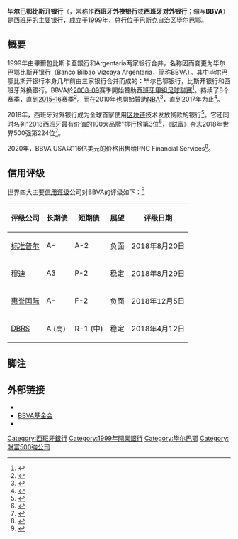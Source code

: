 {{noteTA
|1=zh-hans:毕尔巴鄂; zh-hant:畢爾包;
}}
{{missing information|历史沿革|date=2019年1月}}
{{Infobox company
| company_name = Banco Bilbao Vizcaya Argentaria, S.A.
| company_logo = BBVA 2019.svg
| company_type = [[股份有限公司#西班牙|Sociedad Anónima]]
| image = Bilbao_-_BBVA_(ex_Banco_de_Comercio)_2.jpg
| image_caption = 位于毕尔巴鄂的总部
| traded_as = {{BMAD|ES0113211835|BBVA}}, {{NYSE|BBVA}}
| foundation = 1999年
| location = [[毕尔巴鄂|毕尔巴鄂]]
| key_people = Carlos Torres Vila<small>（行长，2019年-）</small><br/>Onur Genç<small>（[[首席执行官|CEO]]）</small>
| industry = 金融
| products = 銀行
| subsid = 
| revenue = 
| operating_income = {{increase}}126.4亿欧元<small>（2019年）
| net_income = {{increase}}35.12亿欧元<small>（2019年）
| assets = {{increase}}7362.6亿欧元<small>（2020年）
| equity = {{decrease}}533.23亿欧元<small>（2017年）</small><ref name="datos2017"/>
| num_employees = {{decrease}}123,174人<small>（2020年）
| homepage = {{URL|http://www.bbva.com}}
}}
'''毕尔巴鄂比斯开银行'''（{{lang-es|Banco Bilbao Vizcaya Argentaria}}，常称作'''西班牙外换银行'''或'''西班牙对外银行'''；缩写'''BBVA'''）是[[西班牙|西班牙]]的主要银行，成立于1999年，总行位于[[巴斯克自治区|巴斯克自治区]][[毕尔巴鄂|毕尔巴鄂]]。

== 概要 ==
1999年由畢爾包比斯卡亞銀行和Argentaria两家银行合并，名称因而变更为毕尔巴鄂比斯开银行（Banco Bilbao Vizcaya Argentaria，简称BBVA）。其中毕尔巴鄂比斯开银行本身几年前由三家银行合并而成的：毕尔巴鄂银行，比斯开银行和西班牙外换銀行。BBVA於[[2008–09賽季西班牙足球甲級聯賽|2008-09]]赛季開始贊助[[西班牙甲組足球聯賽|西班牙甲組足球聯賽]]<ref>{{cite web |title=La Liga rompe la hucha |url=https://www.hoy.es/deportes/futbol/liga-primera/liga-gasto-fichajes-20180719185148-ntrc.html |website=hoy.es |accessdate=2019-01-29 |archiveurl=https://web.archive.org/web/20180720225322/https://www.hoy.es/deportes/futbol/liga-primera/liga-gasto-fichajes-20180719185148-ntrc.html |archivedate=2018-07-20 |language=es |date=2018-07-19 |dead-url=no }}</ref>，持续了8个赛季，直到[[2015–16賽季西班牙足球甲級聯賽|2015-16]]赛季<ref>{{cite web |title=西甲变天！BBVA退出历史舞台 西甲迎新赞助商 |url=https://sports.qq.com/a/20160721/029869.htm |publisher=[[腾讯|腾讯]]体育 |accessdate=2019-01-29 |archiveurl=https://web.archive.org/web/20160725224103/http://sports.qq.com/a/20160721/029869.htm |archivedate=2016-07-25 |language=zh-cn |date=2016-07-21 |dead-url=no }}</ref>。而在2010年也開始贊助[[國家籃球協會|NBA]]<ref>{{Cite web|url=http://in.reuters.com/article/2010/09/13/idINIndia-51454220100913|title=BBVA becomes NBA sponsor|accessdate=2017-01-02|date=2010-09-13|publisher=reuters|language=en|archive-date=2015-05-12|archive-url=https://web.archive.org/web/20150512061839/http://in.reuters.com/article/2010/09/13/idINIndia-51454220100913|dead-url=no}}</ref>，直到2017年为止<ref>{{cite web |author=Esperanza Balaguer |title=BBVA finaliza su patrocinio con la NBA |url=http://www.bez.es/321037026/bbva-finaliza-patrocinio-bbva.html |website=bez@bez.es |archiveurl=https://web.archive.org/web/20170911161836/http://www.bez.es/321037026/bbva-finaliza-patrocinio-bbva.html |archivedate=2017-09-11 |language=es |date=2017-07-01 |access-date=2019-01-29 |dead-url=no }}</ref>。

2018年，西班牙对外银行成为全球首家使用[[区块链|区块链]]技术发放贷款的银行<ref>{{cite web |author=雷锋网 |title=全球首家！西班牙BBVA银行使用区块链技术发放贷款 |url=http://finance.sina.com.cn/stock/usstock/c/2018-04-27/doc-ifztkpip4513508.shtml |publisher=新浪财经 |archiveurl=https://web.archive.org/web/20180427181659/http://finance.sina.com.cn/stock/usstock/c/2018-04-27/doc-ifztkpip4513508.shtml |archivedate=2018-04-27 |language=zh-cn |date=2018-04-27 |access-date=2019-01-29 |dead-url=no }}</ref>。它还同时名列“2018西班牙最有价值的100大品牌”排行榜第3位<ref>{{cite web |title=2018西班牙最有价值的100大品牌排行榜 |url=http://www.sinotf.com/GB/News/1005/2018-04-27/zNMDAwMDMxMjMzNA.html |publisher=中国贸易金融网 |archiveurl=https://web.archive.org/web/20180430033029/http://www.sinotf.com/GB/News/1005/2018-04-27/zNMDAwMDMxMjMzNA.html |archivedate=2018-04-30 |language=zh-cn |date=2018-04-27 |access-date=2019-01-29 |dead-url=no }}</ref>，《[[财富_(杂志)|财富]]》杂志2018年世界500强第224位<ref>{{cite web |title=2018世界500强发布 |url=http://finance.sina.com.cn/stock/usstock/c/2018-07-19/doc-ihfnsvzc0314436.shtml |publisher=新浪财经 |archiveurl=https://web.archive.org/web/20180919132750/http://finance.sina.com.cn/stock/usstock/c/2018-07-19/doc-ihfnsvzc0314436.shtml |archivedate=2018-09-19 |language=zh-cn |date=2018-07-19 |access-date=2019-01-29 |dead-url=no }}</ref>。

2020年，BBVA USA以116亿美元的价格出售给PNC Financial Services<ref>{{cite web |url=https://www.mg21.com/bbva.html |title=西班牙第二大银行：毕尔巴鄂比斯开银行Banco Bilbao Vizcaya Argentaria(BBVA) |publisher=美股之家 |date=2016-03-08 |access-date=2021-04-12 |archive-date=2021-04-12 |archive-url=https://web.archive.org/web/20210412190406/https://www.mg21.com/bbva.html |dead-url=no }}</ref>。

==信用评级==
世界四大主要[[信用评级|信用评级]]公司对BBVA的评级如下：<ref>{{cite web |title=Ratings Access to all the qualifications of BBVA by some of the main rating agencies. |url=https://shareholdersandinvestors.bbva.com/debt-investors/ratings/ |website=shareholdersandinvestors.bbva.com |accessdate=2019-01-29 |language=en |archive-date=2021-04-25 |archive-url=https://web.archive.org/web/20210425013445/https://shareholdersandinvestors.bbva.com/debt-investors/ratings/ |dead-url=no }}</ref>
{| class="wikitable"
|-
! 评级公司 !! 长期债!! 短期债 !!展望!!评级日期
|-
| [[标准普尔|标准普尔]]|| A- || A-2||负面||2018年8月20日
|-
| [[穆迪|穆迪]]|| A3  || P-2||稳定||2018年8月29日
|-
| [[惠誉国际|惠誉国际]] || A-|| F-2||负面||2018年12月5日
|-
| [[DBRS|DBRS]]|| A (高) || R-1 (中)||稳定||2018年4月12日
|}
== 脚注 ==
{{Reflist|2}}
== 外部链接 ==
{{Commonscat|Banco Bilbao Vizcaya Argentaria}}
*{{official website|http://www.bbva.com/}}
*[http://www.fbbva.es BBVA基金会]{{Wayback|url=http://www.fbbva.es/ |date=20210501221616 }}
*{{cite web |url=http://inversores.bbva.com/TLBB/fbin/02022011_PR_Results_4T10_tcm240-245380.pdf |title=BBVA2010年度总结 |accessdate=2011-02-07 |publisher=BBVA |format=PDF |archive-date=2011-07-07 |archive-url=https://web.archive.org/web/20110707215335/http://inversores.bbva.com/TLBB/fbin/02022011_PR_Results_4T10_tcm240-245380.pdf |dead-url=no }}
{{HK Bank}}
{{TW Bank}}
{{IBEX-35 companies}}
{{Authority control}}
[[Category:西班牙銀行|Category:西班牙銀行]]
[[Category:1999年開業銀行|Category:1999年開業銀行]]
[[Category:毕尔巴鄂|Category:毕尔巴鄂]]
[[Category:財富500強公司|Category:財富500強公司]]